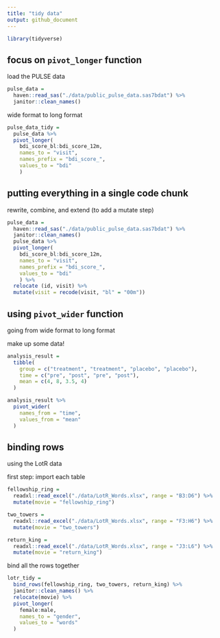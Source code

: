 ```yaml
---
title: "tidy data"
output: github_document
---
```


```r
library(tidyverse)
```


## focus on `pivot_longer` function
load the PULSE data
```r
pulse_data = 
  haven::read_sas("./data/public_pulse_data.sas7bdat") %>% 
  janitor::clean_names()
```

wide format to long format 
```r
pulse_data_tidy = 
  pulse_data %>% 
  pivot_longer(
    bdi_score_bl:bdi_score_12m,
    names_to = "visit",
    names_prefix = "bdi_score_",
    values_to = "bdi"
    )
```

## putting everything in a single code chunk
rewrite, combine, and extend (to add a mutate step)
```r
pulse_data = 
  haven::read_sas("./data/public_pulse_data.sas7bdat") %>% 
  janitor::clean_names()
  pulse_data %>% 
  pivot_longer(
    bdi_score_bl:bdi_score_12m,
    names_to = "visit",
    names_prefix = "bdi_score_",
    values_to = "bdi"
    ) %>% 
  relocate (id, visit) %>% 
  mutate(visit = recode(visit, "bl" = "00m"))
```

## using `pivot_wider` function 
going from wide format to long format 

make up some data! 

```r
analysis_result =
  tibble(
    group = c("treatment", "treatment", "placebo", "placebo"), 
    time = c("pre", "post", "pre", "post"),
    mean = c(4, 8, 3.5, 4)
  )

analysis_result %>% 
  pivot_wider(
    names_from = "time",
    values_from = "mean"
  )
```
## binding rows 

using the LotR data

first step: import each table

```r
fellowship_ring =
  readxl::read_excel("./data/LotR_Words.xlsx", range = "B3:D6") %>% 
  mutate(movie = "fellowship_ring")

two_towers =
  readxl::read_excel("./data/LotR_Words.xlsx", range = "F3:H6") %>% 
  mutate(movie = "two_towers")

return_king =
  readxl::read_excel("./data/LotR_Words.xlsx", range = "J3:L6") %>% 
  mutate(movie = "return_king")

```

bind all the rows together 

```r
lotr_tidy =
  bind_rows(fellowship_ring, two_towers, return_king) %>% 
  janitor::clean_names() %>% 
  relocate(movie) %>% 
  pivot_longer(
    female:male, 
    names_to = "gender",
    values_to = "words"
  )

```


